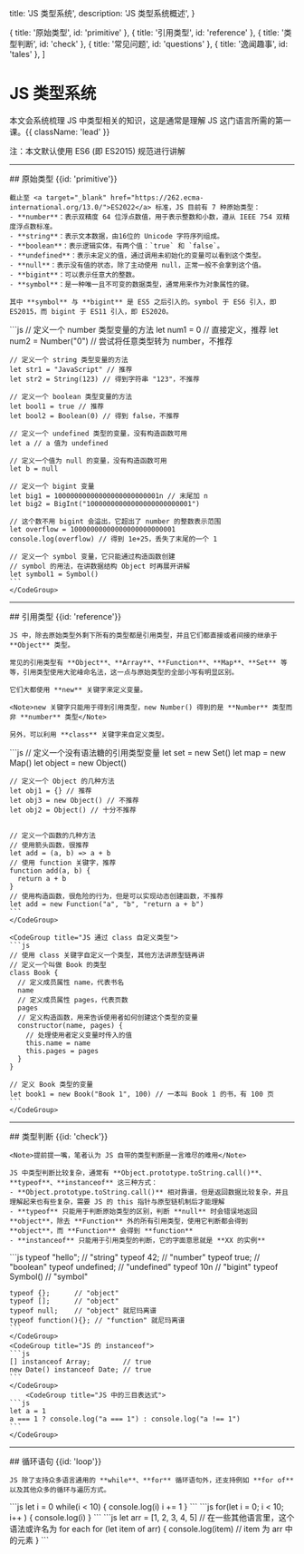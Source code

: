   title: 'JS 类型系统',
  description: 'JS 类型系统概述',
}

  { title: '原始类型', id: 'primitive' },
  { title: '引用类型', id: 'reference' },
  { title: '类型判断', id: 'check' },
  { title: '常见问题', id: 'questions' },
  { title: '逸闻趣事', id: 'tales' },
]

# JS 类型系统

本文会系统梳理 JS 中类型相关的知识，这是通常是理解 JS 这门语言所需的第一课。{{ className: 'lead' }}

<Note>注：本文默认使用 ES6 (即 ES2015) 规范进行讲解</Note>

---

<Row>
  <Col sticky>
    ## 原始类型 {{id: 'primitive'}}

    截止至 <a target="_blank" href="https://262.ecma-international.org/13.0/">ES2022</a> 标准，JS 目前有 7 种原始类型：
    - **number**：表示双精度 64 位浮点数值，用于表示整数和小数，遵从 IEEE 754 双精度浮点数标准。
    - **string**：表示文本数据，由16位的 Unicode 字符序列组成。
    - **boolean**：表示逻辑实体，有两个值：`true` 和 `false`。
    - **undefined**：表示未定义的值，通过调用未初始化的变量可以看到这个类型。
    - **null**：表示没有值的状态，除了主动使用 null，正常一般不会拿到这个值。
    - **bigint**：可以表示任意大的整数。
    - **symbol**：是一种唯一且不可变的数据类型，通常用来作为对象属性的键。

    其中 **symbol** 与 **bigint** 是 ES5 之后引入的。symbol 于 ES6 引入，即 ES2015，而 bigint 于 ES11 引入，即 ES2020。

  </Col>

  <Col>
    <CodeGroup title="JS 原始类型变量的定义">
    ```js
    // 定义一个 number 类型变量的方法
    let num1 = 0 // 直接定义，推荐
    let num2 = Number("0") // 尝试将任意类型转为 number，不推荐

    // 定义一个 string 类型变量的方法
    let str1 = "JavaScript" // 推荐
    let str2 = String(123) // 得到字符串 "123"，不推荐

    // 定义一个 boolean 类型变量的方法
    let bool1 = true // 推荐
    let bool2 = Boolean(0) // 得到 false，不推荐

    // 定义一个 undefined 类型的变量，没有构造函数可用
    let a // a 值为 undefined

    // 定义一个值为 null 的变量，没有构造函数可用
    let b = null

    // 定义一个 bigint 变量
    let big1 = 10000000000000000000000001n // 末尾加 n
    let big2 = BigInt("10000000000000000000000001")

    // 这个数不用 bigint 会溢出，它超出了 number 的整数表示范围
    let overflow = 10000000000000000000000001
    console.log(overflow) // 得到 1e+25，丢失了末尾的一个 1

    // 定义一个 symbol 变量，它只能通过构造函数创建
    // symbol 的用法，在讲数据结构 Object 时再展开讲解
    let symbol1 = Symbol()
    ```
    </CodeGroup>

  </Col>
</Row>

---

<Row>
  <Col sticky>
    ## 引用类型 {{id: 'reference'}}

    JS 中，除去原始类型外剩下所有的类型都是引用类型，并且它们都直接或者间接的继承于 **Object** 类型。

    常见的引用类型有 **Object**、**Array**、**Function**、**Map**、**Set** 等等，引用类型使用大驼峰命名法，这一点与原始类型的全部小写有明显区别。

    它们大都使用 **new** 关键字来定义变量。

    <Note>new 关键字只能用于得到引用类型，new Number() 得到的是 **Number** 类型而非 **number** 类型</Note>

    另外，可以利用 **class** 关键字来自定义类型。

  </Col>
  <Col >
    <CodeGroup title="JS 引用类型变量的定义">
    ```js
    // 定义一个没有语法糖的引用类型变量
    let set = new Set()
    let map = new Map()
    let object = new Object()

    // 定义一个 Object 的几种方法
    let obj1 = {} // 推荐
    let obj3 = new Object() // 不推荐
    let obj2 = Object() // 十分不推荐


    // 定义一个函数的几种方法
    // 使用箭头函数，很推荐
    let add = (a, b) => a + b
    // 使用 function 关键字，推荐
    function add(a, b) {
      return a + b
    }
    // 使用构造函数，很危险的行为，但是可以实现动态创建函数，不推荐
    let add = new Function("a", "b", "return a + b")
    ```
    </CodeGroup>

    <CodeGroup title="JS 通过 class 自定义类型">
    ```js
    // 使用 class 关键字自定义一个类型，其他方法讲原型链再讲
    // 定义一个叫做 Book 的类型
    class Book {
      // 定义成员属性 name，代表书名
      name
      // 定义成员属性 pages，代表页数
      pages
      // 定义构造函数，用来告诉使用者如何创建这个类型的变量
      constructor(name, pages) {
        // 处理使用者定义变量时传入的值
        this.name = name
        this.pages = pages
      }
    }

    // 定义 Book 类型的变量
    let book1 = new Book("Book 1", 100) // 一本叫 Book 1 的书，有 100 页
    ```
    </CodeGroup>

  </Col>
</Row>

---

<Row>
  <Col sticky>
    ## 类型判断 {{id: 'check'}}

    <Note>提前提一嘴，笔者认为 JS 自带的类型判断是一言难尽的难用</Note>

    JS 中类型判断比较复杂，通常有 **Object.prototype.toString.call()**、**typeof**、**instanceof** 这三种方式：
    - **Object.prototype.toString.call()** 相对靠谱，但是返回数据比较复杂，并且理解起来也有些复杂，需要 JS 的 this 指针与原型链机制后才能理解
    - **typeof** 只能用于判断原始类型的区别，判断 **null** 时会错误地返回 **object**，除去 **Function** 外的所有引用类型，使用它判断都会得到 **object**，而 **Function** 会得到 **function**
    - **instanceof** 只能用于引用类型的判断，它的字面意思就是 **XX 的实例**

  </Col>
  <Col >
    <CodeGroup title="JS 的 typeof">
    ```js
    typeof "hello";   // "string"
    typeof 42;        // "number"
    typeof true;      // "boolean"
    typeof undefined; // "undefined"
    typeof 10n        // "bigint"
    typeof Symbol()   // "symbol"
    
    typeof {};      // "object"
    typeof [];      // "object"
    typeof null;    // "object" 就尼玛离谱
    typeof function(){}; // "function" 就尼玛离谱
    ```
    </CodeGroup>
    <CodeGroup title="JS 的 instanceof">
    ```js
    [] instanceof Array;        // true
    new Date() instanceof Date; // true
    ```
    </CodeGroup>
        <CodeGroup title="JS 中的三目表达式">
    ```js
    let a = 1
    a === 1 ? console.log("a === 1") : console.log("a !== 1")
    ```
    </CodeGroup>
  </Col>
</Row>

---

<Row>
  <Col>
    ## 循环语句 {{id: 'loop'}}

    JS 除了支持众多语言通用的 **while**、**for** 循环语句外，还支持例如 **for of** 以及其他众多的循环与遍历方式。

  </Col>
  <Col sticky>
    <CodeGroup title="JS 中的 while 循环">
    ```js
    let i = 0
    while(i < 10) {
      console.log(i)
      i += 1
    }
    ```
    </CodeGroup>
    <CodeGroup title="JS 中的 for 循环">
    ```js
    for(let i = 0; i < 10; i++ ) {
      console.log(i)
    }
    ```
    </CodeGroup>
        <CodeGroup title="JS 中的 for of 循环">
    ```js
    let arr = [1, 2, 3, 4, 5]
    // 在一些其他语言里，这个语法或许名为 for each
    for (let item of arr) {
      console.log(item) // item 为 arr 中的元素
    }
    ```
    </CodeGroup>
  </Col>
</Row>
